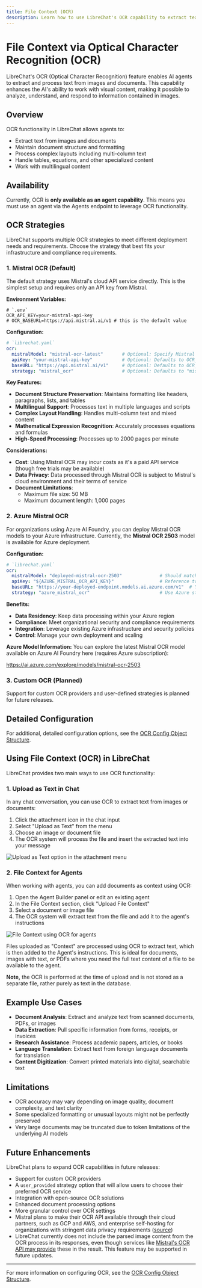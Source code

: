```yaml
---
title: File Context (OCR)
description: Learn how to use LibreChat's OCR capability to extract text from images and documents for AI processing.
---
```


# File Context via Optical Character Recognition (OCR)

LibreChat's OCR (Optical Character Recognition) feature enables AI agents to extract and process text from images and documents. This capability enhances the AI's ability to work with visual content, making it possible to analyze, understand, and respond to information contained in images.

## Overview

OCR functionality in LibreChat allows agents to:

- Extract text from images and documents
- Maintain document structure and formatting
- Process complex layouts including multi-column text
- Handle tables, equations, and other specialized content
- Work with multilingual content

## Availability

Currently, OCR is **only available as an agent capability**. This means you must use an agent via the Agents endpoint to leverage OCR functionality.

## OCR Strategies

LibreChat supports multiple OCR strategies to meet different deployment needs and requirements. Choose the strategy that best fits your infrastructure and compliance requirements.

### 1. Mistral OCR (Default)

The default strategy uses Mistral's cloud API service directly. This is the simplest setup and requires only an API key from Mistral.

**Environment Variables:**
```.env
# `.env`
OCR_API_KEY=your-mistral-api-key
# OCR_BASEURL=https://api.mistral.ai/v1 # this is the default value
```

**Configuration:**
```yaml
# `librechat.yaml`
ocr:
  mistralModel: "mistral-ocr-latest"       # Optional: Specify Mistral model, defaults to "mistral-ocr-latest"
  apiKey: "your-mistral-api-key"           # Optional: Defaults to OCR_API_KEY env variable
  baseURL: "https://api.mistral.ai/v1"     # Optional: Defaults to OCR_BASEURL env variable, or Mistral's API if no variable set
  strategy: "mistral_ocr"                  # Optional: Defaults to "mistral_ocr"
```

**Key Features:**
- **Document Structure Preservation**: Maintains formatting like headers, paragraphs, lists, and tables
- **Multilingual Support**: Processes text in multiple languages and scripts
- **Complex Layout Handling**: Handles multi-column text and mixed content
- **Mathematical Expression Recognition**: Accurately processes equations and formulas
- **High-Speed Processing**: Processes up to 2000 pages per minute

**Considerations:**
- **Cost**: Using Mistral OCR may incur costs as it's a paid API service (though free trials may be available)
- **Data Privacy**: Data processed through Mistral OCR is subject to Mistral's cloud environment and their terms of service
- **Document Limitations**: 
  - Maximum file size: 50 MB
  - Maximum document length: 1,000 pages

### 2. Azure Mistral OCR

For organizations using Azure AI Foundry, you can deploy Mistral OCR models to your Azure infrastructure. Currently, the **Mistral OCR 2503** model is available for Azure deployment.

**Configuration:**
```yaml
# `librechat.yaml`
ocr:
  mistralModel: "deployed-mistral-ocr-2503"              # Should match your Azure deployment name
  apiKey: "${AZURE_MISTRAL_OCR_API_KEY}"                 # Reference to your Azure API key in .env
  baseURL: "https://your-deployed-endpoint.models.ai.azure.com/v1"  # Your Azure endpoint
  strategy: "azure_mistral_ocr"                          # Use Azure strategy
```

**Benefits:**
- **Data Residency**: Keep data processing within your Azure region
- **Compliance**: Meet organizational security and compliance requirements
- **Integration**: Leverage existing Azure infrastructure and security policies
- **Control**: Manage your own deployment and scaling

**Azure Model Information:**
You can explore the latest Mistral OCR model available on Azure AI Foundry here (requires Azure subscription):

https://ai.azure.com/explore/models/mistral-ocr-2503

### 3. Custom OCR (Planned)

Support for custom OCR providers and user-defined strategies is planned for future releases.

## Detailed Configuration

For additional, detailed configuration options, see the [OCR Config Object Structure](/docs/configuration/librechat_yaml/object_structure/ocr).

## Using File Context (OCR) in LibreChat

LibreChat provides two main ways to use OCR functionality:

### 1. Upload as Text in Chat

In any chat conversation, you can use OCR to extract text from images or documents:

1. Click the attachment icon in the chat input
2. Select "Upload as Text" from the menu
3. Choose an image or document file
4. The OCR system will process the file and insert the extracted text into your message

![Upload as Text option in the attachment menu](/images/ocr/upload_as_text.png)

### 2. File Context for Agents

When working with agents, you can add documents as context using OCR:

1. Open the Agent Builder panel or edit an existing agent
2. In the File Context section, click "Upload File Context"
3. Select a document or image file
4. The OCR system will extract text from the file and add it to the agent's instructions

![File Context using OCR for agents](/images/ocr/file_context_ocr.png)

Files uploaded as "Context" are processed using OCR to extract text, which is then added to the Agent's instructions. This is ideal for documents, images with text, or PDFs where you need the full text content of a file to be available to the agent.

**Note,** the OCR is performed at the time of upload and is not stored as a separate file, rather purely as text in the database.

## Example Use Cases

- **Document Analysis**: Extract and analyze text from scanned documents, PDFs, or images
- **Data Extraction**: Pull specific information from forms, receipts, or invoices
- **Research Assistance**: Process academic papers, articles, or books
- **Language Translation**: Extract text from foreign language documents for translation
- **Content Digitization**: Convert printed materials into digital, searchable text

## Limitations

- OCR accuracy may vary depending on image quality, document complexity, and text clarity
- Some specialized formatting or unusual layouts might not be perfectly preserved
- Very large documents may be truncated due to token limitations of the underlying AI models

## Future Enhancements

LibreChat plans to expand OCR capabilities in future releases:

- Support for custom OCR providers
- A `user_provided` strategy option that will allow users to choose their preferred OCR service
- Integration with open-source OCR solutions
- Enhanced document processing options
- More granular control over OCR settings
- Mistral plans to make their OCR API available through their cloud partners, such as GCP and AWS, and enterprise self-hosting for organizations with stringent data privacy requirements ([source](https://mistral.ai/fr/news/mistral-ocr))
- LibreChat currently does not include the parsed image content from the OCR process in its responses, even though services like [Mistral's OCR API may provide](https://docs.mistral.ai/api/#tag/ocr) these in the result. This feature may be supported in future updates.

---

For more information on configuring OCR, see the [OCR Config Object Structure](/docs/configuration/librechat_yaml/object_structure/ocr).
